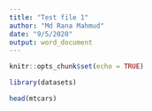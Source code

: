 ```yaml
---
title: "Test file 1"
author: "Md Rana Mahmud"
date: "9/5/2020"
output: word_document
---
```


```r
knitr::opts_chunk$set(echo = TRUE)
```

```r
library(datasets)
```

```r
head(mtcars)
```



```r

```

